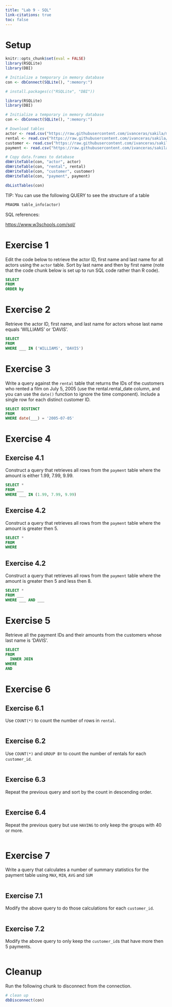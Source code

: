 ```yaml
---
title: "Lab 9 - SQL"
link-citations: true
toc: false
---
```


# Setup

```r
knitr::opts_chunk$set(eval = FALSE)
library(RSQLite)
library(DBI)

# Initialize a temporary in memory database
con <- dbConnect(SQLite(), ":memory:")
```



```r
# install.packages(c("RSQLite", "DBI"))

library(RSQLite)
library(DBI)

# Initialize a temporary in memory database
con <- dbConnect(SQLite(), ":memory:")

# Download tables
actor <- read.csv("https://raw.githubusercontent.com/ivanceras/sakila/master/csv-sakila-db/actor.csv")
rental <- read.csv("https://raw.githubusercontent.com/ivanceras/sakila/master/csv-sakila-db/rental.csv")
customer <- read.csv("https://raw.githubusercontent.com/ivanceras/sakila/master/csv-sakila-db/customer.csv")
payment <- read.csv("https://raw.githubusercontent.com/ivanceras/sakila/master/csv-sakila-db/payment_p2007_01.csv")

# Copy data.frames to database
dbWriteTable(con, "actor", actor)
dbWriteTable(con, "rental", rental)
dbWriteTable(con, "customer", customer)
dbWriteTable(con, "payment", payment)
```

```r
dbListTables(con)
```

TIP: You can use the following QUERY to see the structure of a table

```sql
PRAGMA table_info(actor)
```

SQL references:

[https://www.w3schools.com/sql/](https://www.w3schools.com/sql/)

# Exercise 1

Edit the code below to retrieve the actor ID, first name and last name for all actors using the `actor` table. Sort by last name and then by first name (note that the code chunk below is set up to run SQL code rather than R code).

```sql
SELECT
FROM
ORDER by
```

# Exercise 2

Retrieve the actor ID, first name, and last name for actors whose last name equals 'WILLIAMS' or 'DAVIS'.

```sql
SELECT 
FROM 
WHERE ___ IN ('WILLIAMS', 'DAVIS')
```

# Exercise 3

Write a query against the `rental` table that returns the IDs of the customers who rented a film on July 5, 2005 (use the rental.rental_date column, and you can use the `date()` function to ignore the time component). Include a single row for each distinct customer ID. 

```sql
SELECT DISTINCT 
FROM 
WHERE date(___) = '2005-07-05'
```

# Exercise 4

## Exercise 4.1

Construct a query that retrieves all rows from the `payment` table where the amount is either 1.99, 7.99, 9.99.

```sql
SELECT *
FROM ___
WHERE ___ IN (1.99, 7.99, 9.99)
```

## Exercise 4.2

Construct a query that retrieves all rows from the `payment` table where the amount is greater then 5.

```sql
SELECT *
FROM 
WHERE 
```

## Exercise 4.2

Construct a query that retrieves all rows from the `payment` table where the amount is greater then 5 and less then 8.

```sql
SELECT *
FROM ___
WHERE ___ AND ___
```

# Exercise 5

Retrieve all the payment IDs and their amounts from the customers whose last name is 'DAVIS'.

```sql
SELECT 
FROM 
  INNER JOIN 
WHERE 
AND 
```

# Exercise 6

## Exercise 6.1

Use `COUNT(*)` to count the number of rows in `rental`.

```sql

```

## Exercise 6.2

Use `COUNT(*)` and `GROUP BY` to count the number of rentals for each `customer_id`.

```sql

```

## Exercise 6.3

Repeat the previous query and sort by the count in descending order.

```sql

```

## Exercise 6.4

Repeat the previous query but use `HAVING` to only keep the groups with 40 or more.

```sql

```

# Exercise 7

Write a query that calculates a number of summary statistics for the payment table using `MAX`, `MIN`, `AVG` and `SUM`

```sql

```

## Exercise 7.1

Modify the above query to do those calculations for each `customer_id`.

```sql

```

## Exercise 7.2

Modify the above query to only keep the `customer_id`s that have more then 5 payments.

```sql

```

# Cleanup

Run the following chunk to disconnect from the connection.

```r
# clean up
dbDisconnect(con)
```
